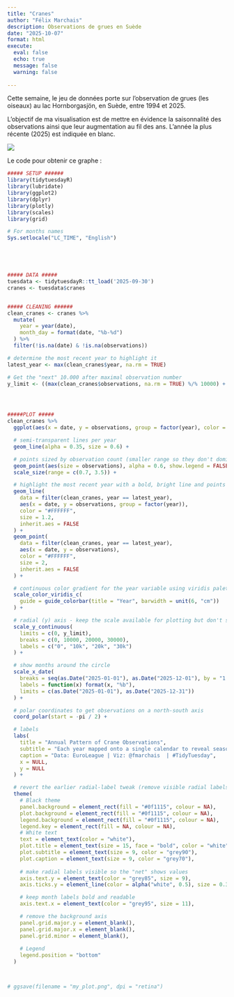 ---
title: "Cranes"
author: "Félix Marchais"
description: Observations de grues en Suède
date: "2025-10-07"
format: html
execute:
  eval: false
  echo: true
  message: false
  warning: false
  
---

Cette semaine, le jeu de données porte sur l'observation de grues (les oiseaux) au lac Hornborgasjön, en Suède, entre 1994 et 2025.

L'objectif de ma visualisation est de mettre en évidence la saisonnalité des observations ainsi que leur augmentation au fil des ans. L'année la plus récente (2025) est indiquée en blanc.

![](cranes.png)

Le code pour obtenir ce graphe :

```{r code}

##### SETUP ######
library(tidytuesdayR)
library(lubridate)
library(ggplot2)
library(dplyr)
library(plotly)
library(scales)
library(grid)

# For months names
Sys.setlocale("LC_TIME", "English")





##### DATA #####
tuesdata <- tidytuesdayR::tt_load('2025-09-30')
cranes <- tuesdata$cranes


##### CLEANING ######
clean_cranes <- cranes %>%
  mutate(
    year = year(date),
    month_day = format(date, "%b-%d")
  ) %>%
  filter(!is.na(date) & !is.na(observations))

# determine the most recent year to highlight it
latest_year <- max(clean_cranes$year, na.rm = TRUE)

# Get the "next" 10.000 after maximal observation number
y_limit <- ((max(clean_cranes$observations, na.rm = TRUE) %/% 10000) + 1) * 10000




#####PLOT #####
clean_cranes %>%
  ggplot(aes(x = date, y = observations, group = factor(year), color = year)) +

  # semi-transparent lines per year
  geom_line(alpha = 0.35, size = 0.6) +

  # points sized by observation count (smaller range so they don't dominate)
  geom_point(aes(size = observations), alpha = 0.6, show.legend = FALSE) +
  scale_size(range = c(0.7, 3.5)) +

  # highlight the most recent year with a bold, bright line and points on top
  geom_line(
    data = filter(clean_cranes, year == latest_year),
    aes(x = date, y = observations, group = factor(year)),
    color = "#FFFFFF",
    size = 1.2,
    inherit.aes = FALSE
  ) +
  geom_point(
    data = filter(clean_cranes, year == latest_year),
    aes(x = date, y = observations),
    color = "#FFFFFF",
    size = 2,
    inherit.aes = FALSE
  ) +

  # continuous color gradient for the year variable using viridis palette
  scale_color_viridis_c(
    guide = guide_colorbar(title = "Year", barwidth = unit(6, "cm"))
  ) +

  # radial (y) axis - keep the scale available for plotting but don't show the default radial text
  scale_y_continuous(
    limits = c(0, y_limit),
    breaks = c(0, 10000, 20000, 30000),
    labels = c("0", "10k", "20k", "30k")
  ) +

  # show months around the circle
  scale_x_date(
    breaks = seq(as.Date("2025-01-01"), as.Date("2025-12-01"), by = "1 month"),
    labels = function(x) format(x, "%b"),
    limits = c(as.Date("2025-01-01"), as.Date("2025-12-31"))
  ) +

  # polar coordinates to get observations on a north-south axis
  coord_polar(start = -pi / 2) +

  # labels
  labs(
    title = "Annual Pattern of Crane Observations",
    subtitle = "Each year mapped onto a single calendar to reveal seasonal rhythms",
    caption = "Data: EuroLeague | Viz: @fmarchais  | #TidyTuesday",
    x = NULL,
    y = NULL
  ) +

  # revert the earlier radial-label tweak (remove visible radial labels in the margin)
  theme(
    # Black theme
    panel.background = element_rect(fill = "#0f1115", colour = NA),
    plot.background = element_rect(fill = "#0f1115", colour = NA),
    legend.background = element_rect(fill = "#0f1115", colour = NA),
    legend.key = element_rect(fill = NA, colour = NA),
    # White text
    text = element_text(color = "white"),
    plot.title = element_text(size = 15, face = "bold", color = "white"),
    plot.subtitle = element_text(size = 9, color = "grey90"),
    plot.caption = element_text(size = 9, color = "grey70"),
    
    # make radial labels visible so the "net" shows values
    axis.text.y = element_text(color = "grey85", size = 9),
    axis.ticks.y = element_line(color = alpha("white", 0.5), size = 0.3),

    # keep month labels bold and readable
    axis.text.x = element_text(color = "grey95", size = 11),

    # remove the background axis
    panel.grid.major.y = element_blank(),
    panel.grid.major.x = element_blank(),
    panel.grid.minor = element_blank(),
    
    # Legend
    legend.position = "bottom"
  )



# ggsave(filename = "my_plot.png", dpi = "retina")

```


